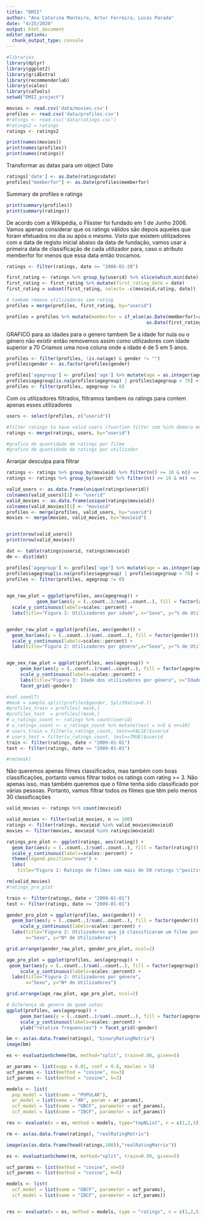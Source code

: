 ---
title: "DMII"
author: "Ana Catarina Monteiro, Artur Ferreira, Lucas Parada"
date: "4/25/2020"
output: html_document
editor_options: 
  chunk_output_type: console
---

```{r 1, echo=FALSE}
#libraries  
library(dplyr)
library(ggplot2)
library(gridExtra)
library(recommenderlab)
library(scales)
library(caTools)
setwd("DMII_project")
```


```{r 2}
movies <- read.csv('data/movies.csv')
profiles <- read.csv('data/profiles.csv')
#ratings <- read.csv('data/ratings.csv') 
#ratings2 = ratings
ratings <- ratings2
```

```{r}
print(names(movies))
print(names(profiles))
print(names(ratings))
```

Transformar as datas para um object Date
```{r}
ratings['date'] <- as.Date(ratings$date)
profiles["memberfor"] <- as.Date(profiles$memberfor)
```

Summary de profiles e ratings
```{r}
print(summary(profiles))
print(summary(ratings))
```


De acordo com a Wikipédia, o Flixster foi fundado em 1 de Junho 2006.
Vamos apenas considerar que os ratings válidos são depois aqueles que foram efetuados no dia ou após o mesmo.
Visto que existem utilizadores com a data de registo inicial abaixo da data de fundação, vamos usar a primeira data de classificação de cada utilizador para, caso o atributo memberfor for menos que essa data então trocamos.
```{r}

ratings <- filter(ratings, date >= "2006-01-20")

first_rating <- ratings %>% group_by(userid) %>% slice(which.min(date))
first_rating <- first_rating %>% mutate(first_rating_date = date)
first_rating = subset(first_rating, select= -c(movieid,rating, date))

# tambem remove utilizadores sem rating
profiles = merge(profiles, first_rating, by="userid")

profiles = profiles %>% mutate(memberfor = if_else(as.Date(memberfor)>as.Date(first_rating_date), 
                                                   as.Date(first_rating_date), as.Date(memberfor)))
```


GRAFICO para as idades
para o genero tambem
Se a idade for nula ou o género não existir então removemos assim como utilizadores com idade superior a 70
Criamos uma nova coluna onde a idade é de 5 em 5 anos. 
```{r}
profiles <- filter(profiles, !is.na(age) & gender != "")
profiles$gender <- as.factor(profiles$gender)

profiles['agegroup'] <- profiles['age'] %>% mutate(age = as.integer(age/5)*5)
profiles$agegroup[is.na(profiles$agegroup) | profiles$agegroup > 70] <- 0
profiles <- filter(profiles, agegroup != 0)

```


Com os utilizadores filtrados, filtramos tambem os ratings para contem apenas esses utilizadores
```{r}
users <- select(profiles, c("userid"))

#filter ratings to have valid users (function filter com %in% demora muito)
ratings <- merge(ratings, users, by="userid")

```


```{r}
#grafico de quantidade de ratings por filme
#grafico de quantidade de ratings por utilizador

```

Arranjar desculpa para filtrar

```{r}

ratings <- ratings %>% group_by(movieid) %>% filter(n() >= 10 & n() <= 3000)
ratings <- ratings %>% group_by(userid) %>% filter(n() >= 10 & n() <= 15)

valid_users <- as.data.frame(unique(ratings$userid))
colnames(valid_users)[1] <- "userid"
valid_movies <- as.data.frame(unique(ratings$movieid))
colnames(valid_movies)[1] <- "movieid"
profiles <- merge(profiles, valid_users, by="userid")
movies <- merge(movies, valid_movies, by="movieid")


print(nrow(valid_users))
print(nrow(valid_movies))
```


```{r}
dat <- table(ratings$userid, ratings$movieid)
dm <- dist(dat)
```



```{r 4}

profiles['agegroup'] <- profiles['age'] %>% mutate(age = as.integer(age/5)*5)
profiles$agegroup[is.na(profiles$agegroup) | profiles$agegroup > 70] <- 0
profiles <- filter(profiles, agegroup != 0)
                                                              

age_raw_plot = ggplot(profiles, aes(agegroup)) + 
           geom_bar(aes(y = (..count..)/sum(..count..), fill = factor(agegroup))) +
  scale_y_continuous(labels=scales::percent) +
  labs(title="Figura 1: Utilizadores por idade", x="Sexo", y="% de Utilizadores")


gender_raw_plot = ggplot(profiles, aes(gender)) + 
  geom_bar(aes(y = (..count..)/sum(..count..), fill = factor(gender))) +
  scale_y_continuous(labels=scales::percent) +
  labs(title="Figura 2: Utilizadores por género",x="Sexo", y="% de Utilizadores")


age_sex_raw_plot = ggplot(profiles, aes(agegroup)) + 
     geom_bar(aes(y = (..count..)/sum(..count..), fill = factor(agegroup)))  + 
     scale_y_continuous(labels=scales::percent) +
     labs(title="Figura 3: Idade dos utilizadores por género", x="Idade", y="% de Utilizadores") + 
     facet_grid(~gender)
```






```{r}
#set.seed(7)
#mask = sample.split(profiles$gender, SplitRatio=0.7)
#profiles_train = profiles[ mask,]
#profiles_test  = profiles[!mask,]
# u_ratings_count <- ratings %>% count(userid)
# u_ratings_count <- u_ratings_count %>% mutate(test = n>5 & n<=10)
# users_train = filter(u_ratings_count, test==FALSE)$userid
# users_test = filter(u_ratings_count, test==TRUE)$userid
train <- filter(ratings, date < "2009-01-01")
test <- filter(ratings, date >= "2009-01-01")

#rm(mask)

```




Não queremos apenas filmes classificados,
mas também com boas classificações,
portanto vamos filtrar todos os ratings com
rating >= 3.
Não apenas isso, mas também queremos que o filme tenha
sido classificado por várias pessoas. Portanto,
vamos filtrar todos os filmes que têm pelo menos 30 classificações

```{r 6}
valid_movies <- ratings %>% count(movieid)

valid_movies <- filter(valid_movies, n >= 100)
ratings <- filter(ratings, movieid %in% valid_movies$movieid)
movies <- filter(movies, movieid %in% ratings$movieid)

ratings_pro_plot <- ggplot(ratings, aes(rating)) +
  geom_bar(aes(y = (..count..)/sum(..count..), fill = factor(rating)))  +
  scale_y_continuous(labels=scales::percent) +
  theme(legend.position="none") +
  labs(
    title="Figura 1: Ratings de filmes com mais de 50 ratings \"positivos\"", x="Rating", y="Nº of ratings")

rm(valid_movies)
#ratings_pro_plot

train <- filter(ratings, date < "2009-01-01")
test <- filter(ratings, date >= "2009-01-01")

```


```{r 9}

gender_pro_plot = ggplot(profiles, aes(gender)) + 
  geom_bar(aes(y = (..count..)/sum(..count..), fill = factor(gender)))  + 
     scale_y_continuous(labels=scales::percent) +
  labs(title="Figura 2: Utilizadores que já classificaram um filme por género",
       x="Sexo", y="Nº de Utilizadores") 

grid.arrange(gender_raw_plot, gender_pro_plot, ncol=2)
```


```{r 10}

age_pro_plot = ggplot(profiles, aes(agegroup)) + 
 geom_bar(aes(y = (..count..)/sum(..count..), fill = factor(agegroup)))  + 
     scale_y_continuous(labels=scales::percent) +
  labs(title="Figura 2: Utilizadores por género",
       x="Sexo", y="Nº de Utilizadores")

grid.arrange(age_raw_plot, age_pro_plot, ncol=2)
```

```{r 11}
# Diferença de genero de quem votou
ggplot(profiles, aes(agegroup)) + 
     geom_bar(aes(y = (..count..)/sum(..count..), fill = factor(agegroup)))  + 
     scale_y_continuous(labels=scales::percent) +
     ylab("relative frequencies") + facet_grid(~gender)

```


```{r}
bm <- as(as.data.frame(ratings), "binaryRatingMatrix")
image(bm)
```


```{r}
es <- evaluationScheme(bm, method="split", train=0.80, given=5)

ar_params <- list(supp = 0.01, conf = 0.8, maxlen = 5)
ucf_params <- list(method = "cosine", nn=3)
icf_params <- list(method = "cosine", k=3)

models <- list(
  pop_model = list(name = "POPULAR"),
  ar_model = list(name = "AR", param = ar_params),
  ucf_model = list(name = "UBCF", parameter = ucf_params),
  icf_model = list(name = "IBCF", parameter = icf_params))

res <- evaluate(x = es, method = models, type="topNList", n = c(1,2,5))

```




```{r}
rm <- as(as.data.frame(ratings), "realRatingMatrix")

```



```{r}
image(as(as.data.frame(head(ratings,100)),"realRatingMatrix"))
```



```{r}
es <- evaluationScheme(rm, method="split", train=0.99, given=5)

ucf_params <- list(method = "cosine", nn=5)
icf_params <- list(method = "cosine", k=5)

models <- list(
  ucf_model = list(name = "UBCF", parameter = ucf_params),
  icf_model = list(name = "IBCF", parameter = icf_params))


res <- evaluate(x = es, method = models, type = "ratings", n = c(1,2,5))
```





















